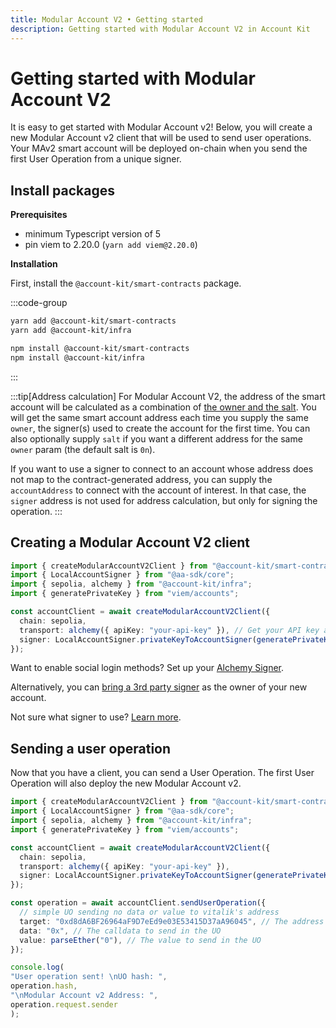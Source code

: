 ```yaml
---
title: Modular Account V2 • Getting started
description: Getting started with Modular Account V2 in Account Kit
---
```


# Getting started with Modular Account V2

It is easy to get started with Modular Account v2! Below, you will create a new Modular Account v2 client that will be used to send user operations. Your MAv2 smart account will be deployed on-chain when you send the first User Operation from a unique signer.

## Install packages

**Prerequisites**

- minimum Typescript version of 5
- pin viem to 2.20.0 (`yarn add viem@2.20.0`)

**Installation**

First, install the `@account-kit/smart-contracts` package.

:::code-group

```bash [yarn]
yarn add @account-kit/smart-contracts
yarn add @account-kit/infra
```

```bash [npm]
npm install @account-kit/smart-contracts
npm install @account-kit/infra
```

:::

:::tip[Address calculation]
For Modular Account V2, the address of the smart account will be calculated as a combination of [the owner and the salt](https://github.com/alchemyplatform/modular-account/blob/v2.0.x/src/factory/AccountFactory.sol#L98-L104). You will get the same smart account address each time you supply the same `owner`, the signer(s) used to create the account for the first time. You can also optionally supply `salt` if you want a different address for the same `owner` param (the default salt is `0n`).

If you want to use a signer to connect to an account whose address does not map to the contract-generated address, you can supply the `accountAddress` to connect with the account of interest. In that case, the `signer` address is not used for address calculation, but only for signing the operation.
:::

## Creating a Modular Account V2 client

```ts twoslash [modular-account-v2.ts]
import { createModularAccountV2Client } from "@account-kit/smart-contracts";
import { LocalAccountSigner } from "@aa-sdk/core";
import { sepolia, alchemy } from "@account-kit/infra";
import { generatePrivateKey } from "viem/accounts";

const accountClient = await createModularAccountV2Client({
  chain: sepolia,
  transport: alchemy({ apiKey: "your-api-key" }), // Get your API key at https://dashboard.alchemy.com/apps or http("RPC_URL") for non-alchemy infra
  signer: LocalAccountSigner.privateKeyToAccountSigner(generatePrivateKey()),
});
```

Want to enable social login methods? Set up your [Alchemy Signer](/signer/quickstart).  

Alternatively, you can [bring a 3rd party signer](/third-party/signers) as the owner of your new account. 

Not sure what signer to use? [Learn more](/signer/what-is-a-signer).

## Sending a user operation

Now that you have a client, you can send a User Operation. The first User Operation will also deploy the new Modular Account v2. 

```ts twoslash
import { createModularAccountV2Client } from "@account-kit/smart-contracts";
import { LocalAccountSigner } from "@aa-sdk/core";
import { sepolia, alchemy } from "@account-kit/infra";
import { generatePrivateKey } from "viem/accounts";

const accountClient = await createModularAccountV2Client({
  chain: sepolia,
  transport: alchemy({ apiKey: "your-api-key" }),
  signer: LocalAccountSigner.privateKeyToAccountSigner(generatePrivateKey()),
});

const operation = await accountClient.sendUserOperation({
  // simple UO sending no data or value to vitalik's address
  target: "0xd8dA6BF26964aF9D7eEd9e03E53415D37aA96045", // The address to call in the UO
  data: "0x", // The calldata to send in the UO
  value: parseEther("0"), // The value to send in the UO
});

console.log(
"User operation sent! \nUO hash: ",
operation.hash,
"\nModular Account v2 Address: ",
operation.request.sender
);
```
